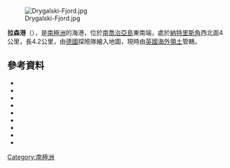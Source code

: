 [[Image:Drygalski-Fjord.jpg|thumb]]

'''拉森港'''（{{lang-de|Larsen Harbour}}），是[[南極洲|南極洲]]的海港，位於[[南喬治亞島|南喬治亞島]]東南端，處於[[納特里斯角_(南喬治亞島)|納特里斯角]]西北面4公里，長4.2公里，由[[德國|德國]]探險隊繪入地圖，現時由[[英國海外領土|英國海外領土]]管轄。

==參考資料==
* {{cite book|last=Headland|first=Robert|title=The Island of South Georgia|publisher=Cambridge University Press|location=New York|year=1984|isbn=0-521-25274-1}}
* {{Cite book| publisher = ABC-CLIO|isbn = 1-57607-422-6| pages = [https://archive.org/details/exploringpolarfr00mill/page/373 373]–374| last = Mills| first = William James| title = Exploring Polar Frontiers A Historical Encyclopedia| url = https://archive.org/details/exploringpolarfr00mill| year = 2003}}
* {{cite book|last=Murphy|first=Shane|title=Shackleton's photographer [CD Rom] : Photographs of scenes and diary of incidents in connection with happenings to the Weddell Sea Party, 12th October, 1914 - 16th October, 1917  |publisher=Shane Murphy|location=Scottsdale, AZ|year=2001|isbn=0-9703148-2-5}}
* {{Cite book| publisher = Taylor and Francis|isbn = 978-0-415-41379-4| pages = 40| last = Rabassa| first = Jorge|coauthors=Borla, Maria Laura| title = Antarctic Peninsula & Tierra del Fuego| date = 2006-11-21}}
* {{cite book|title=Encyclopedia of Antarctica and the Southern Oceans|editor= Stonehouse, Dr Bernard|publisher=Wiley|location=Toronto|year=2002|isbn=0-471-98665-8}}
* {{cite book|last=Wheeler|first=Tony|title=The Falklands & South Georgia Island|publisher=Lonely Planet Publications|location=Footscray, Vic.|year=2004|pages=160|isbn=1-74059-643-9}}
* {{cite journal|last=Bell|first=C.M.|coauthors=Mair, B.F. and Storey, B.C.|title=The pre-Cretaceous Larsen Harbour Formation of southern Soulh Georgia|publisher=British Antarctic Survey}}
* {{cite journal|last=MAIR |first=B. F.|title=The Larsen Harbour Formation and associated intrusive rocks of southern South Georgia|journal=Bulletin - British Antarctic Survey|publisher=British Antarctic Survey, Natural Environment Research Council, Cambridge|volume=52|issue=983|pages=87–107|issn=0007-0262  }}
* {{cite book|last=Carr|first=Tim|coauthors=Carr, Pauline|title=Antarctic oasis : Under the spell of South Georgia|publisher=W.W. Norton|location=New York|year=1998|isbn=0-393-04605-2|url=http://books.google.ca/books?id=5jAI94owpJgC&printsec=frontcover|accessdate=25 October 2009|archive-date=2014-02-23|archive-url=https://web.archive.org/web/20140223020158/http://books.google.ca/books?id=5jAI94owpJgC&printsec=frontcover|dead-url=no}}

{{coord|54|50|S|36|1|W|source:GNIS|display=title}}

{{Antarctica-geo-stub}}
{{南喬治亞與南桑威奇群島}}

[[Category:南極洲|Category:南極洲]]